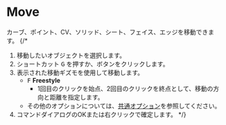 

# Move

<Reference shortcut="G" command="Move" button="コマンドバー左" />

カーブ、ポイント、CV、ソリッド、シート、フェイス、エッジを移動できます。
{/* 
1. 移動したいオブジェクトを選択します。
2. ショートカット <kbd>G</kbd> を押すか、ボタンをクリックします。
3. 表示された移動ギズモを使用して移動します。
   - <kbd>F</kbd> **Freestyle**
      - 1回目のクリックを始点、2回目のクリックを終点として、移動の方向と距離を指定します。
   - その他のオプションについては、[共通オプション](common-options)を参照してください。
4. コマンドダイアログのOKまたは右クリックで確定します。
 */}